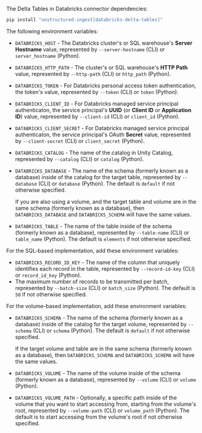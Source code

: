 The Delta Tables in Databricks connector dependencies:

```bash CLI, Python
pip install "unstructured-ingest[databricks-delta-tables]"
```


<AdditionalIngestDependencies />

The following environment variables:

- `DATABRICKS_HOST` - The Databricks cluster's or SQL warehouse's **Server Hostname** value, represented by `--server-hostname` (CLI) or `server_hostname` (Python).
- `DATABRICKS_HTTP_PATH` - The cluster's or SQL warehouse's **HTTP Path** value, represented by `--http-path` (CLI) or `http_path` (Python).
- `DATABRICKS_TOKEN` - For Databricks personal access token authentication, the token's value, represented by `--token` (CLI) or `token` (Python).
- `DATABRICKS_CLIENT_ID` - For Databricks managed service principal authenticaton, the service principal's **UUID** (or **Client ID** or **Application ID**) value, represented by `--client-id` (CLI) or `client_id` (Python).
- `DATABRICKS_CLIENT_SECRET` - For Databricks managed service principal authenticaton, the service principal's OAuth **Secret** value, represented by `--client-secret` (CLI) or `client_secret` (Python).
- `DATABRICKS_CATALOG` - The name of the catalog in Unity Catalog, represented by `--catalog` (CLI) or `catalog` (Python).
- `DATABRICKS_DATABASE` - The name of the schema (formerly known as a database) inside of the catalog for the target table, represented by `--database` (CLI) or `database` (Python). The default is `default` if not otherwise specified.

   If you are also using a volume, and the target table and volume are in the same schema (formerly known as a database), then `DATABRICKS_DATABASE` and `DATABRICKS_SCHEMA` will have the same values.

- `DATABRICKS_TABLE` - The name of the table inside of the schema (formerly known as a database), represented by `--table-name` (CLI) or `table_name` (Python). The default is `elements` if not otherwise specified.

For the SQL-based implementation, add these environment variables:

- `DATABRICKS_RECORD_ID_KEY` - The name of the column that uniquely identifies each record in the table, represented by `--record-id-key` (CLI) or `record_id_key` (Python).
- The maximum number of records to be transmitted per batch, represented by `--batch-size` (CLI) or `batch_size` (Python). The default is `50` if not otherwise specified.

For the volume-based implementation, add these environment variables:

- `DATABRICKS_SCHEMA` - The name of the schema (formerly known as a database) inside of the catalog for the target volume, represented by `--schema` (CLI) or `schema` (Python). The default is `default` if not otherwise specified.  

   If the target volume and table are in the same schema (formerly known as a database), then `DATABRICKS_SCHEMA` and `DATABRICKS_SCHEMA` will have the same values.

- `DATABRICKS_VOLUME` - The name of the volume inside of the schema (formerly known as a database), represented by `--volume` (CLI) or `volume` (Python).
- `DATABRICKS_VOLUME_PATH` - Optionally, a specific path inside of the volume that you want to start accessing from, starting from the volume's root, represented by `--volume-path` (CLI) or `volume_path` (Python). The default is to start accessing from the volume's root if not otherwise specified.
